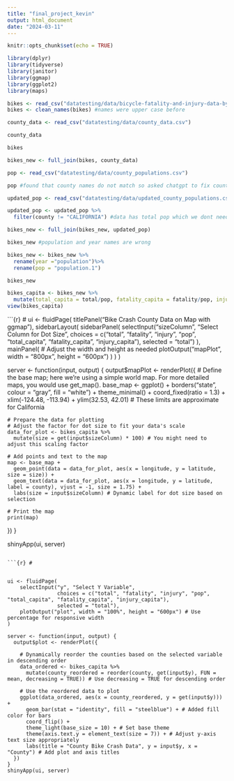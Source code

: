 ```yaml
---
title: "final_project_kevin"
output: html_document
date: "2024-03-11"
---
```


```r
knitr::opts_chunk$set(echo = TRUE)
```

```r
library(dplyr)
library(tidyverse)
library(janitor)
library(ggmap)
library(ggplot2)
library(maps)
```

```r
bikes <- read_csv("datatesting/data/bicycle-fatality-and-injury-data-by-county.csv")
bikes <- clean_names(bikes) #names were upper case before
```

```r
county_data <- read_csv("datatesting/data/county_data.csv")
```
```r
county_data
```
```r
bikes
```

```r
bikes_new <- full_join(bikes, county_data)
```
```r
pop <- read_csv("datatesting/data/county_populations.csv")
```
```r
pop #found that county names do not match so asked chatgpt to fix county names
```

```r
updated_pop <- read_csv("datatesting/data/updated_county_populations.csv")
```
```r
updated_pop <- updated_pop %>%
  filter(county != "CALIFORNIA") #data has total pop which we dont need
```

```r
bikes_new <- full_join(bikes_new, updated_pop)
```
```r
bikes_new #population and year names are wrong
```

```r
bikes_new <- bikes_new %>%
  rename(year ="population")%>%
  rename(pop = "population.1")
```

```r
bikes_new
```

```r
bikes_capita <- bikes_new %>%
  mutate(total_capita = total/pop, fatality_capita = fatality/pop, injury_capita = injury/pop) #capita counts
view(bikes_capita)
```


```{r} #
ui <- fluidPage(
    titlePanel("Bike Crash County Data on Map with ggmap"),
    sidebarLayout(
        sidebarPanel(
            selectInput("sizeColumn", "Select Column for Dot Size", 
                        choices = c("total", "fatality", "injury", "pop", "total_capita", "fatality_capita", "injury_capita"),
                        selected = "total")
        ),
        mainPanel(
            # Adjust the width and height as needed
            plotOutput("mapPlot", width = "800px", height = "600px")
        )
    )
)

server <- function(input, output) {
  output$mapPlot <- renderPlot({
    # Define the base map; here we're using a simple world map. For more detailed maps, you would use get_map().
    base_map <- ggplot() + borders("state", colour = "gray", fill = "white") +
      theme_minimal() +
      coord_fixed(ratio = 1.3) +
      xlim(-124.48, -113.94) + ylim(32.53, 42.01) # These limits are approximate for California
    
    # Prepare the data for plotting
    # Adjust the factor for dot size to fit your data's scale
    data_for_plot <- bikes_capita %>%
      mutate(size = get(input$sizeColumn) * 100) # You might need to adjust this scaling factor
    
    # Add points and text to the map
    map <- base_map +
      geom_point(data = data_for_plot, aes(x = longitude, y = latitude, size = size)) +
      geom_text(data = data_for_plot, aes(x = longitude, y = latitude, label = county), vjust = -1, size = 1.75) +
      labs(size = input$sizeColumn) # Dynamic label for dot size based on selection
    
    # Print the map
    print(map)
  })
}

shinyApp(ui, server)
```

```{r} #


ui <- fluidPage(
    selectInput("y", "Select Y Variable", 
                choices = c("total", "fatality", "injury", "pop", "total_capita", "fatality_capita", "injury_capita"), 
                selected = "total"),
    plotOutput("plot", width = "100%", height = "600px") # Use percentage for responsive width
)

server <- function(input, output) {
  output$plot <- renderPlot({

    # Dynamically reorder the counties based on the selected variable in descending order
    data_ordered <- bikes_capita %>%
      mutate(county_reordered = reorder(county, get(input$y), FUN = mean, decreasing = TRUE)) # Use decreasing = TRUE for descending order
    
    # Use the reordered data to plot
    ggplot(data_ordered, aes(x = county_reordered, y = get(input$y))) + 
      geom_bar(stat = "identity", fill = "steelblue") + # Added fill color for bars
      coord_flip() +
      theme_light(base_size = 10) + # Set base theme
      theme(axis.text.y = element_text(size = 7)) + # Adjust y-axis text size appropriately
      labs(title = "County Bike Crash Data", y = input$y, x = "County") # Add plot and axis titles
  })
}
shinyApp(ui, server)
```


